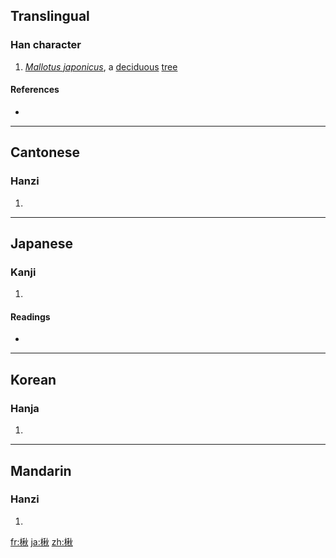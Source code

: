 ==Translingual==

===Han character===
{{Han char|rn=75|rad=木|as=09|sn=13|four=4998<sub>0</sub>|canj=木竹木火 (DHDF)}}

# ''[[Mallotus japonicus]]'', a [[deciduous]] [[tree]]

====References====
* {{Han ref|kx=0542.070|dkj=15186|dj=0930.020|hdz=21251.010|uh=6978|ud=27000|bh=DDDF|bd=56799}}

----

==Cantonese==

===Hanzi===
{{yue-hanzi|jyut=|y=[[chau1]]}}

# {{defn|Cantonese}}

----

==Japanese==

===Kanji===
{{ja-kanji|grade=|rs=木09}}

# {{defn|Japanese}}

====Readings====
* {{ja-readings|on=[[しゅう]] (shū)|kun=[[ひさぎ]] (hisagi)}}

----

==Korean==

===Hanja===
{{ko-hanja|hangeul=추|eumhun=|rv=chu|mr=ch'u|y=chwu}}

# {{defn|Korean}}

----

==Mandarin==

===Hanzi===
{{cmn-hanzi|pin=[[guì]] ([[gui4]]), [[jié]] ([[jie2]]), [[qiū]] ([[qiu1]])|wg=kuei<sup>4</sup>, chieh<sup>2</sup>, ch'iu<sup>1</sup>}}

# {{defn|Mandarin}}

[[fr:楸]]
[[ja:楸]]
[[zh:楸]]